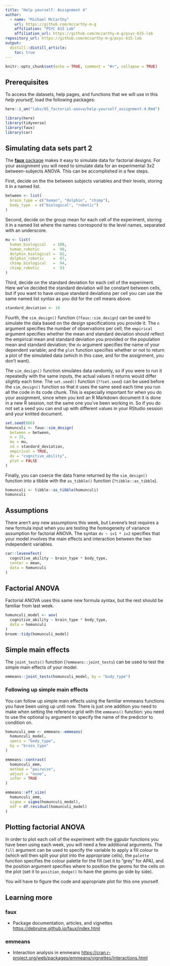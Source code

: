 ```yaml
---
title: "Help yourself: Assignment 4"
author:
  - name: "Michael McCarthy"
    url: https://github.com/mccarthy-m-g
    affiliation: "PSYC 615 Lab"
    affiliation_url: https://github.com/mccarthy-m-g/psyc-615-lab
repository_url: https://github.com/mccarthy-m-g/psyc-615-lab
output:
  distill::distill_article:
    toc: true
---
```


```r
knitr::opts_chunk$set(echo = TRUE, comment = "#>", collapse = TRUE)
```

## Prerequisites

To access the datasets, help pages, and functions that we will use in this *help yourself*, load the following packages:

```r
here::i_am("labs/05_factorial-anova/help-yourself_assignment-4.Rmd")

library(here)
library(tidyverse)
library(faux)
library(car)
```

## Simulating data sets part 2

The [**faux** package](https://debruine.github.io/faux/index.html) makes it easy to simulate data for factorial designs. For your assignment you will need to simulate data for an experimental 3x2 between-subjects ANOVA. This can be accomplished in a few steps.

First, decide on the the between subjects variables and their levels, storing it in a named list.

```r
between <- list(
  brain_type = c("human", "dolphin", "chimp"),
  body_type  = c("biological", "robotic")
)
```

Second, decide on the group mean for each cell of the experiment, storing it in a named list where the names correspond to the level names, separated with an underscore.

```r
mu <- list(
  human_biological   = 108,
  human_robotic      =  96,
  dolphin_biological =  82,
  dolphin_robotic    =  87,
  chimp_biological   =  94,
  chimp_robotic      =  93
)
```

Third, decide on the standard deviation for each cell of the experiment. Here we've decided the standard deviation will be constant between cells, but if you want to have unique standard deviations per cell you can use the same named list syntax as you did for the cell means above.

```r
standard_deviation <- 10
```

Fourth, the `sim_design()` function (`?faux::sim_design`) can be used to simulate the data based on the design specifications you provide it. The `n` argument specifies the number of observations per cell; the `empirical` argument specifies whether the mean and standard deviation should reflect the empirical mean and standard deviation you provided or the population mean and standard deviation; the `dv` argument specifies the name of your dependent variable; and the `plot` function specifies whether or not to return a plot of the simulated data (which in this case, and for the assignment, you don't want).

The `sim_design()` function simulates data randomly, so if you were to run it repeatedly with the same inputs, the actual values it returns would differ slightly each time. The `set.seed()` function (`??set.seed`) can be used before the `sim_design()` function so that it uses the same seed each time you run all the code in its code chunk. This is especially important for when you do your assignment, since when you knit an R Markdown document it is done in a new R session, not the same one you've been working in. So if you do not set a seed you can end up with different values in your RStudio session and your knitted document.

```r
set.seed(666)
homunculi <- faux::sim_design(
  between = between,
  n = 25,
  mu = mu,
  sd = standard_deviation,
  empirical = TRUE,
  dv = "cognitive_ability",
  plot = FALSE
)
```

Finally, you can coerce the data frame returned by the `sim_design()` function into a tibble with the `as_tibble()` function (`?tibble::as_tibble`).

```r
homunculi <- tibble::as_tibble(homunculi)
homunculi
```

## Assumptions

There aren't any new assumptions this week, but Levene's test requires a new formula input when you are testing the homogeneity of variance assumption for factorial ANOVA. The syntax `dv ~ iv1 * iv2` specifies that your model involves the main effects and interaction between the two independent variables.

```r
car::leveneTest(
  cognitive_ability ~ brain_type * body_type,
  center = mean,
  data = homunculi
)
```

## Factorial ANOVA

Factorial ANOVA uses this same new formula syntax, but the rest should be familiar from last week.

```r
homunculi_model <- aov(
  cognitive_ability ~ brain_type * body_type,
  data = homunculi
)
broom::tidy(homunculi_model)
```

## Simple main effects

The `joint_tests()` function (`?emmeans::joint_tests`) can be used to test the simple main effects of your model.

```r
emmeans::joint_tests(homunculi_model, by = "body_type")
```

### Following up simple main effects

You can follow up simple main effects using the familiar emmeans functions you have been using up until now. There is just one addition you need to make when setting the reference grid with the `emmeans()` function: you need to use the optional `by` argument to specify the name of the predictor to condition on.

```r
homunculi_emm <- emmeans::emmeans(
  homunculi_model,
  specs = "body_type",
  by = "brain_type"
)

emmeans::contrast(
  homunculi_emm,
  method = "pairwise",
  adjust = "none",
  infer = TRUE
)

emmeans::eff_size(
  homunculi_emm,
  sigma = sigma(homunculi_model),
  edf = df.residual(homunculi_model)
)
```

## Plotting factorial ANOVA

In order to plot each cell of the experiment with the ggpubr functions you have been using each week, you will need a few additional arguments. The `fill` argument can be used to specify the variable to apply a fill colour to (which will then split your plot into the appropriate cells), the `palette` function specifies the colour palette for the fill (set it to "grey" for APA), and the position argument specifies where to position the geoms for the cells on the plot (set it to `position_dodge()` to have the geoms go side by side).

You will have to figure the code and appropriate plot for this one yourself.

## Learning more

### faux

- Package documentation, articles, and vignettes <https://debruine.github.io/faux/index.html>

### emmeans

- Interaction analysis in emmeans <https://cran.r-project.org/web/packages/emmeans/vignettes/interactions.html>
